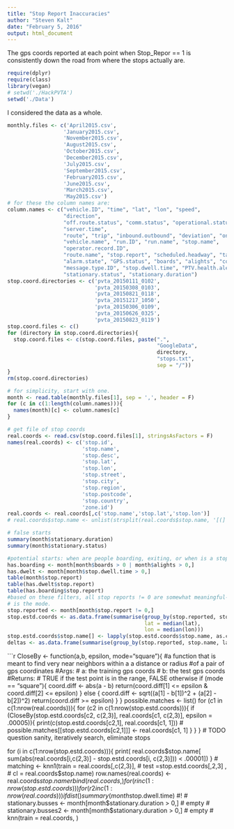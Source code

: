 ```yaml
---
title: "Stop Report Inaccuracies"
author: "Steven Kalt"
date: "February 5, 2016"
output: html_document
---
```

The gps coords reported at each point when Stop_Repor == 1 is consistently down the road from where the stops actually are.  

```r
require(dplyr)
require(class)
library(vegan)
# setwd('./HackPVTA')
setwd('./Data')
```
I considered the data as a whole.
```r
monthly.files <- c('April2015.csv',
                  'January2015.csv',
                  'November2015.csv',
                  'August2015.csv',
                  'October2015.csv',
                  'December2015.csv',
                  'July2015.csv',
                  'September2015.csv',
                  'February2015.csv',
                  'June2015.csv',
                  'March2015.csv',
                  'May2015.csv')
# for these the column names are: 
column.names <- c("vehicle.ID", "time", "lat", "lon", "speed",
                  "direction",
                  "off.route.status", "comm.status", "operational.status",
                  "server.time",
                  "route", "trip", "inbound.outbound", "deviation", "onboard",
                  "vehicle.name", "run.ID", "run.name", "stop.name",
                  "operator.record.ID",
                  "route.name", "stop.report", "scheduled.headway", "target.headway",
                  "alarm.state", "GPS.status", "boards", "alights", "confidence.level",
                  "message.type.ID", "stop.dwell.time", "PTV.health.alert", "stop.ID",
                  "stationary.status", "stationary.duration")
stop.coord.directories <- c('pvta_20150111_0102',
                            'pvta_20150308_0103',
                            'pvta_20150821_0118',
                            'pvta_20151217_1050',
                            'pvta_20150306_0109',
                            'pvta_20150626_0325',
                            'pvta_20150823_0119')
stop.coord.files <- c()
for (directory in stop.coord.directories){
  stop.coord.files <- c(stop.coord.files, paste(".",
                                                "GoogleData",
                                                directory,
                                                "stops.txt",
                                                sep = "/"))
}
rm(stop.coord.directories)
```
```r
# for simplicity, start with one.
month <- read.table(monthly.files[1], sep = ',', header = F)
for (c in c(1:length(column.names))){
  names(month)[c] <- column.names[c]
}

# get file of stop coords 
real.coords <- read.csv(stop.coord.files[1], stringsAsFactors = F)
names(real.coords) <- c('stop.id',
                        'stop.name',
                        'stop.desc',
                        'stop.lat',
                        'stop.lon',
                        'stop.street',
                        'stop.city',
                        'stop.region',
                        'stop.postcode',
                        'stop.country',
                        'zone.id')
real.coords <- real.coords[,c('stop.name','stop.lat','stop.lon')]
# real.coords$stop.name <- unlist(strsplit(real.coords$stop.name, '[(]'))
```

```r
# false starts
summary(month$stationary.duration)
summary(month$stationary.status)

#potential starts: when are people boarding, exiting, or when is a stop reported?
has.boarding <- month[month$boards > 0 | month$alights > 0,]
has.dwelt <- month[month$stop.dwell.time > 0,]
table(month$stop.report)
table(has.dwelt$stop.report)
table(has.boarding$stop.report)
#based on these filters, all stop reports != 0 are somewhat meaningful-- no stop report
# is the mode.
stop.reported <- month[month$stop.report != 0,]
stop.estd.coords <- as.data.frame(summarise(group_by(stop.reported, stop.name), 
                                            lat = median(lat),
                                            lon = median(lon)))
stop.estd.coords$stop.name[] <- lapply(stop.estd.coords$stop.name, as.character)
deltas <- as.data.frame(summarise(group_by(stop.reported, stop.name, lat, lon)))
```

```r
CloseBy <- function(a,b, epsilon, mode="square"){
  #a function that is meant to find very near neighbors within a a distance or radius 
  #of a pair of gps coordinates
  #Args:
  #   a: the training gps coords
  #   b: the test gps coords
  #Returns:
  #   TRUE if the test point is in the range, FALSE otherwise
  if (mode == "square"){
    coord.diff <- abs(a - b)
    return(coord.diff[1] <= epsilon & coord.diff[2] <= epsilon)
  } else {
    coord.diff <- sqrt((a[1] - b[1])^2 + (a[2] - b[2])^2)
    return(coord.diff >= epsilon)
  }
}
possible.matches <- list()
for (c1 in c(1:nrow(real.coords))){
  for (c2 in c(1:nrow(stop.estd.coords))){
    if (CloseBy(stop.estd.coords[c2, c(2,3)],
                real.coords[c1, c(2,3)],
                epsilon = .00005)){
      print(c(stop.estd.coords[c2,1], real.coords[c1, 1]))
      # possible.matches[[stop.estd.coords[c2,1]]] <- real.coords[c1, 1]
    }
  }
}
# TODO question sanity, iteratively search, eliminate stops

for (i in c(1:nrow(stop.estd.coords))){
  print(
    real.coords$stop.name[
      sum(abs(real.coords[i,c(2,3)] - stop.estd.coords[i, c(2,3)])) < .00001])
}
# matching <- knn1(train = real.coords[,c(2,3)],
#                 test =stop.estd.coords[,2,3] ,
#                 cl = real.coords$stop.name)
row.names(real.coords) <- real.coords$stop.name
rbind(real.coords,)
for (r in c(1:nrow(stop.estd.coords))){
  for (r2 in c(1:nrow(real.coords))){
    if dist()
  }
}
summary(month$stop.dwell.time) #! 
# stationary.busses <- month[month$stationary.duration > 0,] # empty
# stationary.busses2 <- month[month$stationary.duration > 0,] # empty
# knn(train = real.coords, )
